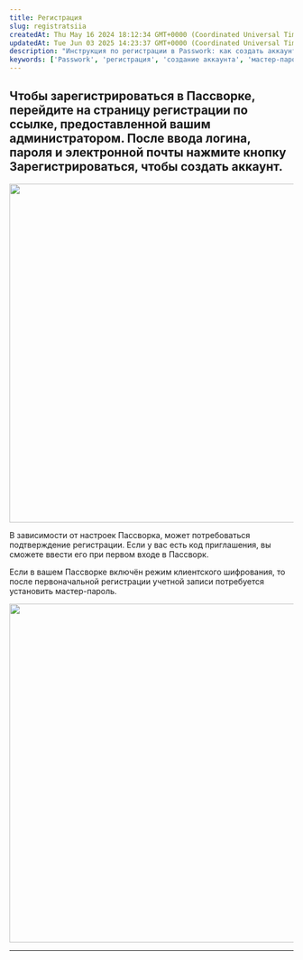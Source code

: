 ```yaml
---
title: Регистрация
slug: registratsiia
createdAt: Thu May 16 2024 18:12:34 GMT+0000 (Coordinated Universal Time)
updatedAt: Tue Jun 03 2025 14:23:37 GMT+0000 (Coordinated Universal Time)
description: "Инструкция по регистрации в Passwork: как создать аккаунт, подтвердить регистрацию и установить мастер-пароль при клиентском шифровании."
keywords: ['Passwork', 'регистрация', 'создание аккаунта', 'мастер-пароль', 'клиентское шифрование']
---
```


## Чтобы зарегистрироваться в Пассворке, перейдите на страницу регистрации по ссылке, предоставленной вашим администратором. После ввода логина, пароля и электронной почты нажмите кнопку **Зарегистрироваться**, чтобы создать аккаунт.

<div style={{ textAlign: 'center' }}>
  <img
    src="/img/assets/QKZtfOnnubSbfN3D1EPqb-MixRw4uPPFcuctTr0ye5i-20250311-165801.png"
    width="600"
    style={{ display: 'block', margin: '0 auto' }}
  />
</div>

В зависимости от настроек Пассворка, может потребоваться подтверждение регистрации. Если у вас есть код приглашения, вы сможете ввести его при первом входе в Пассворк.

Если в вашем Пассворке включён режим клиентского шифрования, то после первоначальной регистрации учетной записи потребуется установить мастер-пароль.

<div style={{ textAlign: 'center' }}>
  <img
    src="/img/assets/QKZtfOnnubSbfN3D1EPqb-hlVlZjeqQQY6KYacOzkIN-20250311-165933.png"
    width="600"
    style={{ display: 'block', margin: '0 auto' }}
  />
</div>

***